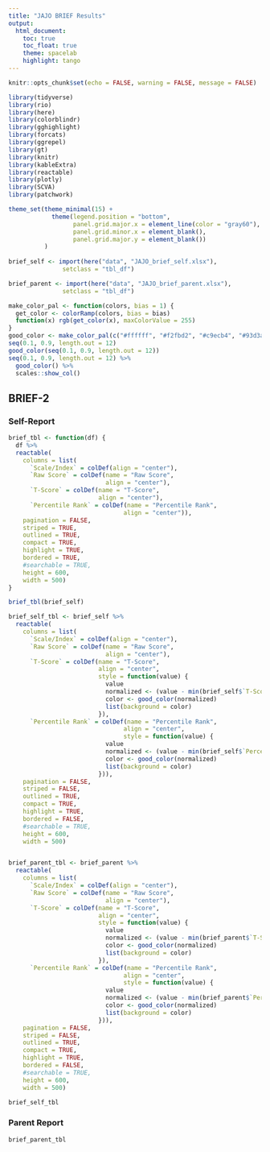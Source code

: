 ```yaml
---
title: "JAJO BRIEF Results"
output:
  html_document:
    toc: true
    toc_float: true 
    theme: spacelab
    highlight: tango
---
```


```r
knitr::opts_chunk$set(echo = FALSE, warning = FALSE, message = FALSE)
```

```r
library(tidyverse)
library(rio)
library(here)
library(colorblindr)
library(gghighlight)
library(forcats)
library(ggrepel)
library(gt)
library(knitr)
library(kableExtra)
library(reactable)
library(plotly)
library(SCVA)
library(patchwork)

theme_set(theme_minimal(15) +
            theme(legend.position = "bottom",
                  panel.grid.major.x = element_line(color = "gray60"),
                  panel.grid.minor.x = element_blank(),
                  panel.grid.major.y = element_blank())
          )
 
brief_self <- import(here("data", "JAJO_brief_self.xlsx"),
               setclass = "tbl_df") 

brief_parent <- import(here("data", "JAJO_brief_parent.xlsx"),
               setclass = "tbl_df") 

```


```r
make_color_pal <- function(colors, bias = 1) {
  get_color <- colorRamp(colors, bias = bias)
  function(x) rgb(get_color(x), maxColorValue = 255)
}
good_color <- make_color_pal(c("#ffffff", "#f2fbd2", "#c9ecb4", "#93d3ab", "#35b0ab"), bias = 2)
seq(0.1, 0.9, length.out = 12)
good_color(seq(0.1, 0.9, length.out = 12))
seq(0.1, 0.9, length.out = 12) %>% 
  good_color() %>% 
  scales::show_col()
```

## BRIEF-2 {.tabset .tabset-fade .tabset-pills}

### Self-Report

```r
brief_tbl <- function(df) {
  df %>% 
  reactable(
    columns = list(
      `Scale/Index` = colDef(align = "center"),
      `Raw Score` = colDef(name = "Raw Score",
                           align = "center"),
      `T-Score` = colDef(name = "T-Score",
                         align = "center"),
      `Percentile Rank` = colDef(name = "Percentile Rank",
                                align = "center")),
    pagination = FALSE,
    striped = TRUE,
    outlined = TRUE,
    compact = TRUE,
    highlight = TRUE,
    bordered = TRUE,
    #searchable = TRUE,
    height = 600,
    width = 500)
}

brief_tbl(brief_self)

brief_self_tbl <- brief_self %>% 
  reactable(
    columns = list(
      `Scale/Index` = colDef(align = "center"),
      `Raw Score` = colDef(name = "Raw Score",
                           align = "center"),
      `T-Score` = colDef(name = "T-Score",
                         align = "center",
                         style = function(value) {
                           value
                           normalized <- (value - min(brief_self$`T-Score`)) / (max(brief_self$`T-Score`) - min(brief_self$`T-Score`))
                           color <- good_color(normalized)
                           list(background = color)
                         }),
      `Percentile Rank` = colDef(name = "Percentile Rank",
                                align = "center",
                                style = function(value) {
                           value
                           normalized <- (value - min(brief_self$`Percentile Rank`)) / (max(brief_self$`Percentile Rank`) - min(brief_self$`Percentile Rank`))
                           color <- good_color(normalized)
                           list(background = color)
                         })),
    pagination = FALSE,
    striped = FALSE,
    outlined = TRUE,
    compact = TRUE,
    highlight = TRUE,
    bordered = FALSE,
    #searchable = TRUE,
    height = 600,
    width = 500)


brief_parent_tbl <- brief_parent %>% 
  reactable(
    columns = list(
      `Scale/Index` = colDef(align = "center"),
      `Raw Score` = colDef(name = "Raw Score",
                           align = "center"),
      `T-Score` = colDef(name = "T-Score",
                         align = "center",
                         style = function(value) {
                           value
                           normalized <- (value - min(brief_parent$`T-Score`)) / (max(brief_parent$`T-Score`) - min(brief_parent$`T-Score`))
                           color <- good_color(normalized)
                           list(background = color)
                         }),
      `Percentile Rank` = colDef(name = "Percentile Rank",
                                align = "center",
                                style = function(value) {
                           value
                           normalized <- (value - min(brief_parent$`Percentile Rank`)) / (max(brief_parent$`Percentile Rank`) - min(brief_parent$`Percentile Rank`))
                           color <- good_color(normalized)
                           list(background = color)
                         })),
    pagination = FALSE,
    striped = FALSE,
    outlined = TRUE,
    compact = TRUE,
    highlight = TRUE,
    bordered = FALSE,
    #searchable = TRUE,
    height = 600,
    width = 500)
```


```r
brief_self_tbl
```

### Parent Report

```r
brief_parent_tbl
```